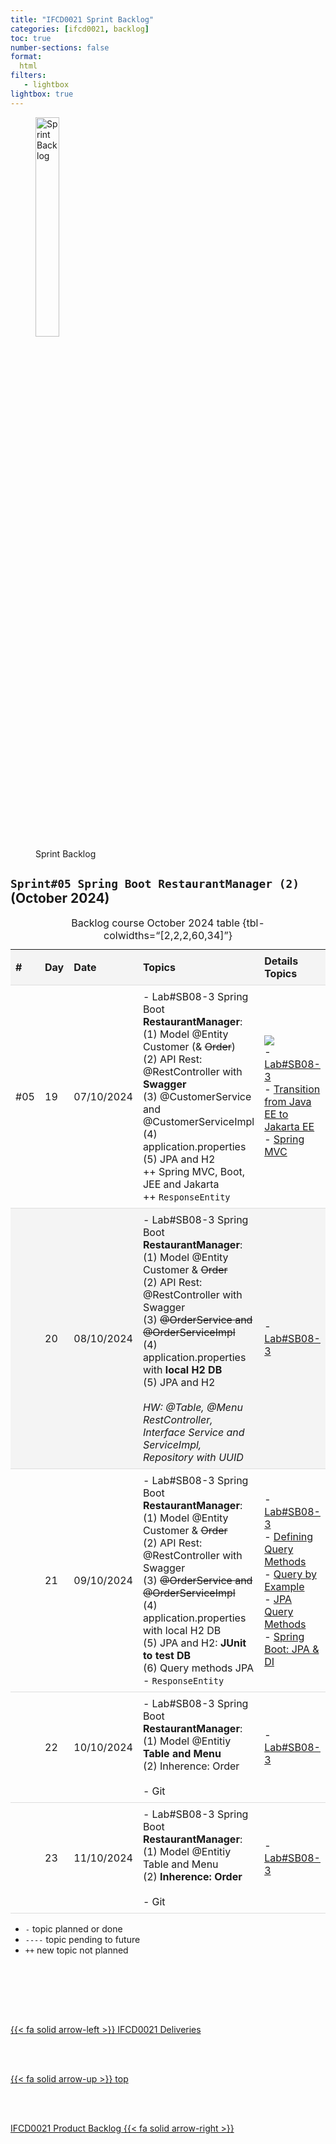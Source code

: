 ```yaml
---
title: "IFCD0021 Sprint Backlog"
categories: [ifcd0021, backlog]
toc: true
number-sections: false
format:
  html
filters:
   - lightbox
lightbox: true
---
```


<style>

.heatMap th { background:  #f4f4f4;}
tr:nth-child(2) {background-color: #f4f4f4;}

th, td {
  padding: 8px;
  text-align: left;
  border-bottom: 1px solid #ddd;
}

tr:hover {background-color:  #f4f4f4;}

</style>

![Sprint Backlog](/images/home/backlog.jpg){width="30%"}

<div class="heatMap">

::: {.column-page-right}


##  ``Sprint#05 Spring Boot RestaurantManager (2)`` (October 2024)

| # | Day | Date | Topics |  Details Topics |
| -- | -- | -- | -- | -- |
|  #05 | 19 | 07/10/2024 | - Lab#SB08-3 Spring Boot **RestaurantManager**: </br>  (1) Model @Entity Customer (& <S>Order</S>)   </br> (2) API Rest: @RestController with **Swagger** </br> (3) @CustomerService and @CustomerServiceImpl </br> (4) application.properties</br> (5) JPA and H2 </BR> ++ Spring MVC, Boot, JEE and Jakarta </br> ++ `ResponseEntity` | ![](/images/springboot/lab08-1-vaadin-view-restaurantVaadin.png)  </BR> - [Lab#SB08-3](/springboot/sblab8-3.qmd){.external target='_blank'} </BR>  - [Transition from Java EE to Jakarta EE](https://blogs.oracle.com/javamagazine/post/transition-from-java-ee-to-jakarta-ee){.external target='_blank'} </br>  - [Spring MVC](/spring/spring-basics.qmd){.external target='_blank'}|
|   | 20 | 08/10/2024 | - Lab#SB08-3 Spring Boot **RestaurantManager**: </br>  (1) Model @Entity Customer & <s>Order</s>   </br> (2) API Rest: @RestController with Swagger  </br> (3) <s>@OrderService and @OrderServiceImpl </s></br> (4) application.properties with **local H2 DB** </br> (5) JPA and H2 </BR>  </br> <i> HW: @Table, @Menu RestController, Interface Service and ServiceImpl, Repository with UUID </i> |  - [Lab#SB08-3](/springboot/sblab8-3.qmd){.external target='_blank'} </BR>  |
|   | 21 | 09/10/2024 |  - Lab#SB08-3 Spring Boot **RestaurantManager**: </br>  (1) Model @Entity Customer & <s>Order</s>   </br> (2) API Rest: @RestController with Swagger  </br> (3) <s>@OrderService and @OrderServiceImpl </s> </br> (4) application.properties with local H2 DB </br> (5) JPA and H2: **JUnit to test DB** </BR> (6)  Query methods JPA</br> - `ResponseEntity` |  - [Lab#SB08-3](/springboot/sblab8-3.qmd){.external target='_blank'} </BR> - [Defining Query Methods](https://docs.spring.io/spring-data/jpa/reference/repositories/query-methods-details.html){.external target='_blank'} </br> - [Query by Example](https://docs.spring.io/spring-data/jpa/reference/repositories/query-by-example.html){.external target='_blank'} </br> - [JPA Query Methods](https://docs.spring.io/spring-data/jpa/reference/jpa/query-methods.html){.external target='_blank'} </br>  - [Spring Boot: JPA & DI](/springboot/boot-concepts-jpa.qmd){.external target='_blank'}|
|   | 22 | 10/10/2024 | - Lab#SB08-3 Spring Boot **RestaurantManager**: </br> (1) Model @Entitiy **Table and Menu** </BR>  (2) Inherence: Order </br> </br>- Git </br>  | - [Lab#SB08-3](/springboot/sblab8-3.qmd){.external target='_blank'} </BR>   |
|   | 23 | 11/10/2024 | - Lab#SB08-3 Spring Boot **RestaurantManager**: </br> (1) Model @Entitiy Table and Menu </BR>  (2) **Inherence: Order** </br>  </BR> - Git </br> | - [Lab#SB08-3](/springboot/sblab8-3.qmd){.external target='_blank'} </BR>  |
: Backlog course October 2024 table {tbl-colwidths="[2,2,2,60,34]"}
:::

</div>

::: {.callout-note}
- `-` topic planned or done
- `----` topic pending to future
- `++` new topic not planned
:::


<!--- navLinks -->
<br><br>

<div class=row>
<br>
<div class='column left previous'>
<br>
[{{< fa solid arrow-left >}} IFCD0021 Deliveries](/ifcd0021-24/ifcd0021deliveries-24.qmd)
<br>
</div>
<br>
<div class='column center'>
<br>
[{{< fa solid arrow-up >}} top](#top)
<br>
</div>
<br>
<div class='column right next'>
<br>
[IFCD0021 Product Backlog  {{< fa solid arrow-right >}}](/ifcd0021-24/ifcd0021backlog-product-24.qmd)
<br>
</div>
<br>
</div>
